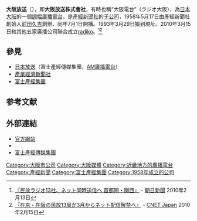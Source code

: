 {{广播电台
| 電臺名稱        =              大阪放送
| 原文名称        = 
| 電臺圖片檔案    = 
| 電臺圖片尺寸    = 
| 電臺圖片名稱    =
| 通称        = 
| 缩写        = OBC
| 所屬國家        = 日本
| 所屬國家或地區  = [[近畿地方|近畿地方]]
| 總部所在        = [[大阪府|大阪府]][[大阪市|大阪市]][[港區_(大阪市)|港區]]辯天1丁目2番4号| 播放地區        = 
| 開播日期      = 1958年7月1日
| 停播日期       = 
| 電臺呼號        = 
| 类型        = 
| 宗教        = 
| 主要语言        = 日語
| 使用频段        = AM 1314㎑、FM 91.9㎒
| 電臺口號        =
| 隶属            = 
| 擁有者          = [[產經新聞社|產經新聞社]]
| 持股者          =
| 董事长          =  
| 前電臺名稱      = 
| 被取代名稱      = 
| 前頻道呼號      = 
| 被取代呼號      = 
| 集團同類電臺    = 
| 重播服務電臺    = 
| 電臺官方網站    = http://www.obc1314.co.jp
| 備註            = 
| 無線廣播收聽地區01= 
| 無線廣播頻道數01= 
| 數位電視供應商01= 
| 數位電視頻道數01= 
| 衛星電視供應商01= 
| 衛星電視頻道數01= 
| 有線電視供應商01= 
| 有線電視頻道數01= 
| 收听时间01= 
| 收听频率01= 
1314 [[千赫茲|kHz]]| 衛星廣播供應商01= 
| 衛星廣播頻道數01= 
| 線上收聽網站01  = 
http://radiko.jp/#OBC | 線上收聽網址01  = 
仅限日本（除关西地区以外需要付费），其他国家和地区需要使用日本关西地区VPN}}
'''大阪放送'''（{{jpn|j=大阪放送|hg=おおさかほうそう|rm=Osaka Hoso}}），即'''大阪放送株式會社'''，有時也稱“大阪電台”（ラジオ大阪），為[[日本|日本]][[大阪市|大阪]]的一個[[調幅|調幅]][[廣播電台|廣播電台]]，是[[產經新聞社|產經新聞社]]的[[子公司|子公司]]，1958年5月17日由產經新聞社創始人[[前田久吉|前田久吉]]創辦、同年7月1日開播。1993年3月29日搬到現址。2010年3月15日和其他五家廣播公司聯合成立[[radiko|radiko]]。<ref>[https://web.archive.org/web/20100216060036/http://www.asahi.com/digital/internet/TKY201002120496.html 『民放ラジオ13社、ネット同時送信へ 首都圏・関西』] - [[朝日新聞|朝日新聞]] 2010年2月13日</ref><ref>[http://japan.cnet.com/news/media/story/0,2000056023,20408565,00.htm 『在京・在阪の民放13局が3月からネット配信解禁へ』] {{Wayback|url=http://japan.cnet.com/news/media/story/0,2000056023,20408565,00.htm |date=20101203213718 }} - [[CNET|CNET Japan]] 2010年2月15日</ref>

==參見==
* [[日本放送|日本放送]]（富士產經傳媒集團，[[振幅調變|AM]][[廣播電台|廣播電台]]）
* [[產經新聞|產業經濟新聞社]]
* [[富士產經集團|富士產經集團]]

==参考文献==
{{reflist}}

==外部連結==
* [http://www.obc1314.co.jp/ 官方網站] {{Wayback|url=http://www.obc1314.co.jp/ |date=20210226063142 }}
* {{Twitter|1314obc}}
* [http://www.fujisankei-g.co.jp  富士產經傳媒集團]{{Wayback|url=http://www.fujisankei-g.co.jp/ |date=20200916044803 }}{{ja}}

{{NRN}}
{{Japan-company-stub}}

{{DEFAULTSORT:Osaka Hoso}}
[[Category:大阪市公司|Category:大阪市公司]]
[[Category:大阪媒體|Category:大阪媒體]]
[[Category:近畿地方的廣播電台|Category:近畿地方的廣播電台]]
[[Category:產經新聞|Category:產經新聞]]
[[Category:富士產經集團|Category:富士產經集團]]
[[Category:1958年成立的公司|Category:1958年成立的公司]]